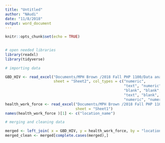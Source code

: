 ```yaml
---
title: "Untitled"
author: "NAudi"
date: "11/8/2018"
output: word_document
---
```


```r
knitr::opts_chunk$set(echo = TRUE)
  
```

```r
# open needed libraries 
library(readxl)
library(tidyverse)


```

```r
# importing data 

GBD_HIV <- read_excel("Documents/MPH Brown /2018 Fall PHP 1100/Data analysis/project/data/Book2.xlsx", 
                      sheet = "Sheet2", col_types = c("numeric", 
                                                      "text", "numeric", "text", "blank", 
                                                      "blank", "blank", "blank", "blank", 
                                                      "text", "blank", "text", "numeric", 
                                                      "numeric", "numeric", "numeric"))
health_work_force <- read_excel("Documents/MPH Brown /2018 Fall PHP 1100/Data analysis/project/data/Book2.xlsx", 
                                sheet = "Sheet1")
names(health_work_force )[1] <- c("location_name")

```

```r
# merging and cleaning data

merged <- left_join( x = GBD_HIV, y = health_work_force, by = "location_name" )
merged_clean <- merged[complete.cases(merged),]
```


